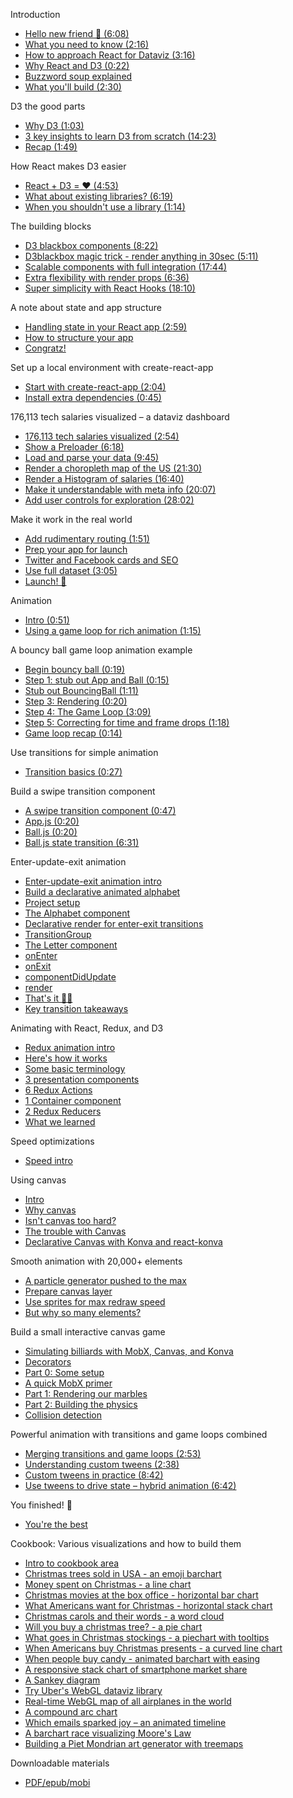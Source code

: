 
<Text mt={3}>Introduction</Text>

- [Hello new friend 👋 (6:08)](/introduction/1)
- [What you need to know (2:16)](/introduction/2)
- [How to approach React for Dataviz (3:16)](/introduction/3)
- [Why React and D3 (0:22)](/introduction/4)
- [Buzzword soup explained](/introduction/5)
- [What you'll build (2:30)](/introduction/7)

<Text mt={3}>D3 the good parts</Text>

- [Why D3 (1:03)](/d3-quick-intro/1)
- [3 key insights to learn D3 from scratch (14:23)](/d3-quick-intro/2)
- [Recap (1:49)](/d3-quick-intro/6)

<Text mt={3}>How React makes D3 easier</Text>

- [React + D3 = ❤️ (4:53)](/react-d3/1)
- [What about existing libraries? (6:19)](/react-d3/2)
- [When you shouldn't use a library (1:14)](/react-d3/7)

<Text mt={3}>The building blocks</Text>

- [D3 blackbox components (8:22)](/building-blocks/1)
- [D3blackbox magic trick - render anything in 30sec (5:11)](/building-blocks/2)
- [Scalable components with full integration (17:44)](/building-blocks/3)
- [Extra flexibility with render props (6:36)](/building-blocks/4)
- [Super simplicity with React Hooks (18:10)](/building-blocks/5)

<Text mt={3}>A note about state and app structure</Text>

- [Handling state in your React app (2:59)](/state-app-structure/1)
- [How to structure your app](/state-app-structure/4)
- [Congratz!](/state-app-structure/5)

<Text mt={3}>Set up a local environment with create-react-app</Text>

- [Start with create-react-app (2:04)](/local-environment/1)
- [Install extra dependencies (0:45)](/local-environment/4)

<Text mt={3}>176,113 tech salaries visualized – a dataviz dashboard</Text>

- [176,113 tech salaries visualized (2:54)](/tech-salaries/1)
- [Show a Preloader (6:18)](/preloader/1)
- [Load and parse your data (9:45)](/load-parse-data/1)
- [Render a choropleth map of the US (21:30)](/choropleth-map/1)
- [Render a Histogram of salaries (16:40)](/salaries-histogram/1)
- [Make it understandable with meta info (20:07)](/meta-info/1)
- [Add user controls for exploration (28:02)](/user-control/1)

<Text mt={3}>Make it work in the real world</Text>

- [Add rudimentary routing (1:51)](/make-it-work/1)
- [Prep your app for launch](/make-it-work/2)
- [Twitter and Facebook cards and SEO](/make-it-work/3)
- [Use full dataset (3:05)](/make-it-work/4)
- [Launch! 🚀](/make-it-work/5)

<Text mt={3}>Animation</Text>

- [Intro (0:51)](/animation/1)
- [Using a game loop for rich animation (1:15)](/animation/2)

<Text mt={3}>A bouncy ball game loop animation example</Text>

- [Begin bouncy ball (0:19)](/ball-game/1)
- [Step 1: stub out App and Ball (0:15)](/ball-game/2)
- [Stub out BouncingBall (1:11)](/ball-game/3)
- [Step 3: Rendering (0:20)](/ball-game/4)
- [Step 4: The Game Loop (3:09)](/ball-game/5)
- [Step 5: Correcting for time and frame drops (1:18)](/ball-game/6)
- [Game loop recap (0:14)](/ball-game/7)

<Text mt={3}>Use transitions for simple animation</Text>

- [Transition basics (0:27)](/simple-animation/1)

<Text mt={3}>Build a swipe transition component</Text>

- [A swipe transition component (0:47)](/swipe-transition/1)
- [App.js (0:20)](/swipe-transition/2)
- [Ball.js (0:20)](/swipe-transition/3)
- [Ball.js state transition (6:31)](/swipe-transition/4)

<Text mt={3}>Enter-update-exit animation</Text>

- [Enter-update-exit animation intro](/enter-update-exit/1)
- [Build a declarative animated alphabet](/enter-update-exit/2)
- [Project setup](/enter-update-exit/3)
- [The Alphabet component](/enter-update-exit/4)
- [Declarative render for enter-exit transitions](/enter-update-exit/5)
- [TransitionGroup](/enter-update-exit/6)
- [The Letter component](/enter-update-exit/7)
- [onEnter](/enter-update-exit/8)
- [onExit](/enter-update-exit/9)
- [componentDidUpdate](/enter-update-exit/10)
- [render](/enter-update-exit/11)
- [That's it 👍🏼](/enter-update-exit/12)
- [Key transition takeaways](/enter-update-exit/13)

<Text mt={3}>Animating with React, Redux, and D3</Text>

- [Redux animation intro](/redux-animation/1)
- [Here's how it works](/redux-animation/2)
- [Some basic terminology](/redux-animation/3)
- [3 presentation components](/redux-animation/4)
- [6 Redux Actions](/redux-animation/5)
- [1 Container component](/redux-animation/6)
- [2 Redux Reducers](/redux-animation/7)
- [What we learned](/redux-animation/8)

<Text mt={3}>Speed optimizations</Text>

- [Speed intro](/speed-optimizations/1)

<Text mt={3}>Using canvas</Text>

- [Intro](/using-canvas/1)
- [Why canvas](/using-canvas/2)
- [Isn't canvas too hard?](/using-canvas/3)
- [The trouble with Canvas](/using-canvas/4)
- [Declarative Canvas with Konva and react-konva](/using-canvas/5)

<Text mt={3}>Smooth animation with 20,000+ elements</Text>

- [A particle generator pushed to the max](/smooth-animation/1)
- [Prepare canvas layer](/smooth-animation/2)
- [Use sprites for max redraw speed](/smooth-animation/3)
- [But why so many elements?](/smooth-animation/4)

<Text mt={3}>Build a small interactive canvas game</Text>

- [Simulating billiards with MobX, Canvas, and Konva](/canvas-game/1)
- [Decorators](/canvas-game/2)
- [Part 0: Some setup](/canvas-game/3)
- [A quick MobX primer](/canvas-game/4)
- [Part 1: Rendering our marbles](/canvas-game/5)
- [Part 2: Building the physics](/canvas-game/6)
- [Collision detection](/canvas-game/7)

<Text mt={3}>Powerful animation with transitions and game loops combined</Text>

- [Merging transitions and game loops (2:53)](/game-loops/1)
- [Understanding custom tweens (2:38)](/game-loops/2)
- [Custom tweens in practice (8:42)](/game-loops/3)
- [Use tweens to drive state – hybrid animation (6:42)](/game-loops/3)

<Text mt={3}>You finished! 🚀</Text>

- [You're the best](/finished/1)

<Text mt={3}>Cookbook: Various visualizations and how to build them</Text>

- [Intro to cookbook area](/cookbook/1)
- [Christmas trees sold in USA - an emoji barchart](/cookbook/2)
- [Money spent on Christmas - a line chart](/cookbook/3)
- [Christmas movies at the box office - horizontal bar chart](/cookbook/4)
- [What Americans want for Christmas - horizontal stack chart](/cookbook/5)
- [Christmas carols and their words - a word cloud](/cookbook/6)
- [Will you buy a christmas tree? - a pie chart](/cookbook/7)
- [What goes in Christmas stockings - a piechart with tooltips](/cookbook/8)
- [When Americans buy Christmas presents - a curved line chart](/cookbook/9)
- [When people buy candy - animated barchart with easing](/cookbook/10)
- [A responsive stack chart of smartphone market share](/cookbook/11)
- [A Sankey diagram](/cookbook/12)
- [Try Uber's WebGL dataviz library](/cookbook/13)
- [Real-time WebGL map of all airplanes in the world](/cookbook/14)
- [A compound arc chart](/cookbook/15)
- [Which emails sparked joy – an animated timeline](/cookbook/16)
- [A barchart race visualizing Moore's Law](/cookbook/17)
- [Building a Piet Mondrian art generator with treemaps](/cookbook/18)

<Text mt={3}>Downloadable materials</Text>

- [PDF/epub/mobi](/downloadable-materials/1)

